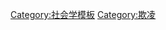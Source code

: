 {{Navbox
|name = 霸凌
|title = [[霸凌]]
|listclass = hlist

|group1 = 霸凌类型
|list1 =
* {{tsl|en|Abusive supervision|欺凌管理}}
* [[網路霸凌]]
* {{tsl|en|Disability abuse|残疾人欺凌}}
* [[同性恋欺凌]]
* {{tsl|en|Hazing|欺侮}}
* {{link-en|軍中霸凌|Bullying in the military}}
* [[欺負]]
* [[Bullying#Parental bullying of children|Parental bullying of children]]
* [[Passive-aggressive behavior|Passive aggression]]
* [[Peer victimization]]
* [[Bullying#Prison bullying|Prison bullying]]
* [[Rankism]]
* {{link-en|關係攻擊|Relational aggression}}
* [[校園霸凌]]
* {{link-en|性霸凌|Sexual bullying}}
* [[職場霸凌]] ([[Bullying in academia|Academia]]
* [[Workplace bullying#Bullying in blue collar jobs|Blue collar]]
* [[Bullying in Higher Education|Higher education]]
* [[Bullying in information technology|Information technology]]
* [[Legal aspects of workplace bullying|Legal aspects]]
* [[Bullying in the legal profession|Legal profession]]
* [[Bullying in medicine|Medicine]]
* [[護理霸凌]]
* [[Bullying in teaching|Teaching]])
* [[集體欺凌]]
|group2 = 要素
|list2 =
* [[背叛]]
* [[黑名單]]
* [[霸凌與情商]]
* [[霸凌文化]]
* [[霸凌#旁觀者的行為|旁觀者]]
* [[人格暗殺]]
* [[控制狂|控制]]
* [[约制]]
* [[Culture of fear|Climate of fear]]
* [[诽谤]]
* [[Destabilisation]]
* {{link-en|抹黑手法|Discrediting tactic|抹黑}}
* [[尷尬]]
* {{link-en|誣告陷害|False accusation}}
* [[煤氣燈效應]]
* [[八卦新闻|八卦]]
* [[騷擾]]
* [[性騷擾]]
* [[羞辱]]
* [[Incivility]]
* [[影射]]
* [[侮辱]]
* [[恐嚇]]
* [[Kiss up kick down]]
* [[Mind games]]
* [[Moving the goalposts]]
* {{link-en|嘮叨|Nagging}}
* [[人身攻擊]]
* [[訴諸人身]]
* [[精神虐待]]
* [[身體虐待]]
* [[Rudeness]]
* [[挖苦]]
* [[List of school pranks|School pranks]]
* [[Setting up to fail]]
* [[Silent treatment]]
* [[抹黑策略]]
* [[Social undermining]]
* {{link-en|嘲弄 (霸凌要素)|Taunting|嘲弄}}
* {{link-en|捉弄|Teasing}}
* {{link-en|耳語運動|Whispering campaign}}
* [[Workplace incivility]] 
* [[謾罵]]
* [[Vociferation|Yelling]]
 
|group3 = 組織
|list3 = 
* {{link-en|反霸凌行動|Act Against Bullying}}
* {{link-en|扔掉標籤|Ditch the Label}}
* {{link-en|Bullying UK|Bullying UK}}
* [[It Gets Better项目|It Gets Better-{zh-hans:项目; zh-hant:計畫}-]]
* {{link-en|Kidscape|Kidscape}}
* {{link-en|GRIN運動|GRIN Campaign}}
* {{link-en|加拿大多元性別中心|Canadian Centre for Gender and Sexual Diversity}}

|group4 = 行動家
|list4 = 
* {{link-en|安德烈·亞當斯|Andrea Adams}}
* {{link-en|露易絲·布菲特-頓斯|Louise Burfitt-Dons}}
* {{link-en|提姆·菲爾德|Tim Field}}
* {{link-en|蘇艾倫·弗里德|SuEllen Fried}}
* {{link-en|安迪·希克森|Andy Hickson}}
* {{link-en|海因茨·雷曼|Heinz Leymann}}
* {{link-en|加里·奈美|Gary Namie}}
* {{link-en|利亞姆·韋斯特許斯|Kenneth Westhues}}


|group5 = 行動
|list5 = 
* {{link-en|反霸凌日|Anti-Bullying Day}}
* {{link-en|反霸凌週|Anti-Bullying Week}}
* {{link-en|國際起來對抗霸凌日|International STAND UP to Bullying Day}}
* {{link-en|反霸凌立法|Anti-bullying legislation}}
* {{link-en|國際粉紅日|International Day of Pink}}
* [[校園生活問卷]]

|group6 = 知名自杀者<br/>（{{tsl|en|List of suicides which have been attributed to bullying|受霸凌影響而自杀者列表}}）
|list6 = <!-- Listed in chronological order -->
* [[凯利·约曼斯的自杀|凯利·约曼斯]]（1997）
* {{tsl|en|Suicide of Dawn-Marie Wesley|达恩玛瑞·卫斯理}}（2000）
* {{tsl|en|Tempest Smith|坦皮斯特·史密斯}}（2001）
* {{tsl|en|Suicide of Nicola Ann Raphael|尼古拉·安·拉斐尔}}（2001）
* {{tsl|en|Suicide of Ryan Halligan|瑞安·汗立甘}}（2003）
* {{tsl|en|Suicide of Megan Meier|梅根·梅尔}}（2006）
* [[瓮安骚乱|李树芬]]（2008）
* {{tsl|en|Suicide of Tyler Clementi|泰勒·克莱门德}}（2010）
* {{tsl|en|Suicide of Phoebe Prince|菲比·普林斯}}（2010）
* {{tsl|en|Suicide of Jamey Rodemeyer|杰米·罗德梅耶}}（2011）
* [[大邱中学生自杀事件|韩国大邱中學生]]（2011）
* {{tsl|en|Allan Hubley#Family|杰米·赫布利}}（2011）
* {{tsl|en|Kenneth Weishuhn|肯尼斯·怀舒恩}}（2012）
* [[阿曼达·陶德自杀事件|阿曼达·陶德]]（2012）
* {{tsl|en|Suicide of Audrie Pott|奥德丽·波特}}（2012）
* {{tsl|en|Jadin Bell|雅丹·波特}}（2013）
* {{tsl|en|Suicide of Rehtaeh Parsons|瑞赫特·帕桑斯}}（2013）

|group7 ={{link-en|自殺性謀殺|Murder–suicide}}<br/>（事件）
|list7 = 
* [[埃里克·哈里斯和迪倫·克萊伯德]]（[[科倫拜校園事件|科倫拜]]，1999）
* [[紅湖高中校園槍擊案|捷夫·魏斯]]（[[紅湖高中校園槍擊案|紅湖]]，2005）
* [[2014年加州Isla Vista槍擊事件|艾略特·羅傑]]（[[2014年加州Isla Vista槍擊事件|伊斯拉維斯塔]]，2014）
|group8 = 相關主題
|list8 = 
* [[控制狂]]
* [[複雜性創傷後壓力症候群]]
* {{link-en|恐懼文化|Culture of fear}}
* [[去人性化]]
* [[情绪抑郁]]
* [[情感敲詐]]
* {{link-en|職場權謀|Machiavellianism in the workplace}}
* {{link-en|職場自戀|Narcissism in the workplace}}
* {{link-en|個人界限|Personal boundaries}}
* [[人格障礙]]
* [[心理操縱術]]
* [[投射]]
* [[心理創傷]]
* {{link-en|職場精神病態|Psychopathy in the workplace}}
* {{link-en|尋找替罪羊|Scapegoating}}
* [[自尊]]
* {{link-en|LGBT青少年的自殺傾向|Suicide among LGBT youth}}
* {{link-en|阿諛奉承|Sycophancy}}
* [[指责受害人]]
* [[扮演受害者]]
* {{link-en|受害|Victimisation}}
* [[吹哨人]]

}}<noinclude>
[[Category:社会学模板]]
[[Category:欺凌]]
</noinclude>